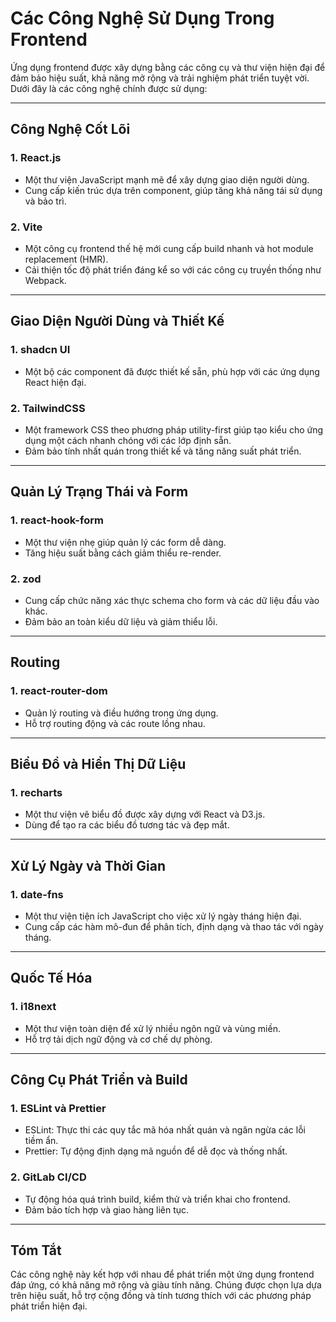 # Các Công Nghệ Sử Dụng Trong Frontend

Ứng dụng frontend được xây dựng bằng các công cụ và thư viện hiện đại để đảm bảo hiệu suất, khả năng mở rộng và trải nghiệm phát triển tuyệt vời. Dưới đây là các công nghệ chính được sử dụng:

---

## Công Nghệ Cốt Lõi

### 1. React.js

- Một thư viện JavaScript mạnh mẽ để xây dựng giao diện người dùng.
- Cung cấp kiến trúc dựa trên component, giúp tăng khả năng tái sử dụng và bảo trì.

### 2. Vite

- Một công cụ frontend thế hệ mới cung cấp build nhanh và hot module replacement (HMR).
- Cải thiện tốc độ phát triển đáng kể so với các công cụ truyền thống như Webpack.

---

## Giao Diện Người Dùng và Thiết Kế

### 1. shadcn UI

- Một bộ các component đã được thiết kế sẵn, phù hợp với các ứng dụng React hiện đại.

### 2. TailwindCSS

- Một framework CSS theo phương pháp utility-first giúp tạo kiểu cho ứng dụng một cách nhanh chóng với các lớp định sẵn.
- Đảm bảo tính nhất quán trong thiết kế và tăng năng suất phát triển.

---

## Quản Lý Trạng Thái và Form

### 1. react-hook-form

- Một thư viện nhẹ giúp quản lý các form dễ dàng.
- Tăng hiệu suất bằng cách giảm thiểu re-render.

### 2. zod

- Cung cấp chức năng xác thực schema cho form và các dữ liệu đầu vào khác.
- Đảm bảo an toàn kiểu dữ liệu và giảm thiểu lỗi.

---

## Routing

### 1. react-router-dom

- Quản lý routing và điều hướng trong ứng dụng.
- Hỗ trợ routing động và các route lồng nhau.

---

## Biểu Đồ và Hiển Thị Dữ Liệu

### 1. recharts

- Một thư viện vẽ biểu đồ được xây dựng với React và D3.js.
- Dùng để tạo ra các biểu đồ tương tác và đẹp mắt.

---

## Xử Lý Ngày và Thời Gian

### 1. date-fns

- Một thư viện tiện ích JavaScript cho việc xử lý ngày tháng hiện đại.
- Cung cấp các hàm mô-đun để phân tích, định dạng và thao tác với ngày tháng.

---

## Quốc Tế Hóa

### 1. i18next

- Một thư viện toàn diện để xử lý nhiều ngôn ngữ và vùng miền.
- Hỗ trợ tải dịch ngữ động và cơ chế dự phòng.

---

## Công Cụ Phát Triển và Build

### 1. ESLint và Prettier

- ESLint: Thực thi các quy tắc mã hóa nhất quán và ngăn ngừa các lỗi tiềm ẩn.
- Prettier: Tự động định dạng mã nguồn để dễ đọc và thống nhất.

### 2. GitLab CI/CD

- Tự động hóa quá trình build, kiểm thử và triển khai cho frontend.
- Đảm bảo tích hợp và giao hàng liên tục.

---

## Tóm Tắt

Các công nghệ này kết hợp với nhau để phát triển một ứng dụng frontend đáp ứng, có khả năng mở rộng và giàu tính năng. Chúng được chọn lựa dựa trên hiệu suất, hỗ trợ cộng đồng và tính tương thích với các phương pháp phát triển hiện đại.
